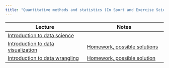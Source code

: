 ```yaml
---
title: "Quantitative methods and statistics (In Sport and Exercise Science) - Lectures"
---
```





|Lecture | Notes |
| --- | --- |
| [Introduction to data science](01-ds-intro.qmd)| |
| [Introduction to data visualization](02-datavis.qmd)| [Homework, possible solutions](02-datavis-homework.qmd) |
| [Introduction to data wrangling](03-data-wrangling.qmd)|[Homework, possible solution](03-data-wrangling-homework.qmd) |


